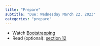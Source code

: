 ```yaml
---
title: "Prepare"
subtitle: "Due: Wednesday March 22, 2023"
categories: "prepare"
---
```


- Watch [Bootstrapping](https://www.youtube.com/watch?v=bdqpI3iVOso)
- Read (optional): [section 12](https://openintro-ims.netlify.app/foundations-bootstrapping.html)
